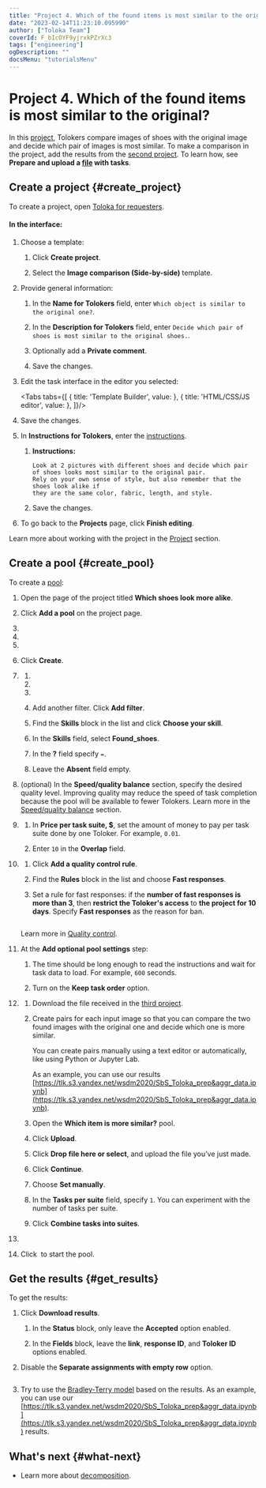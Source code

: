 ```yaml
---
title: "Project 4. Which of the found items is most similar to the original? — Tutorials | Toloka documentation"
date: "2023-02-14T11:23:10.095990"
author: ["Toloka Team"]
coverId: F_bIcOYF9yjrxkPZrXc3
tags: ["engineering"]
ogDescription: ""
docsMenu: "tutorialsMenu"
---
```



# Project 4. Which of the found items is most similar to the original?

In this [project](/docs-new/glossary#project), Tolokers compare images of shoes with the original image and decide which pair of images is most similar. To make a comparison in the project, add the results from the [second project](/docs-new/tutorials/find_an_item_in_store). To learn how, see **Prepare and upload a [file](/docs-new/glossary#tsv) with tasks**.

## Create a project {#create_project}

To create a project, open [Toloka for requesters](https://platform.toloka.ai/for-requesters/).

#### In the interface:

1. Choose a template:

    1. Click **Create project**.

    1. Select the **Image comparison (Side-by-side)** template.

1. Provide general information:

    1. In the **Name for Tolokers** field, enter `Which object is similar to the original one?`.

    1. In the **Description for Tolokers** field, enter `Decide which pair of shoes is most similar to the original shoes.`.

    1. Optionally add a **Private comment**.

    1. Save the changes.

1. Edit the task interface in the editor you selected:

   <Tabs tabs={[
      { title: 'Template Builder', value: <ItemMoreSimilarList1/> },
      { title: 'HTML/CSS/JS editor', value: <ItemMoreSimilarList2/> },
    ]}/>

1. Save the changes.

1. In **Instructions for Tolokers**, enter the [instructions](/docs-new/glossary#instructions).

    1. **Instructions:**

        ```plaintext
        Look at 2 pictures with different shoes and decide which pair of shoes looks most similar to the original pair.
        Rely on your own sense of style, but also remember that the shoes look alike if
        they are the same color, fabric, length, and style.
        ```

    1. Save the changes.

1. To go back to the **Projects** page, click **Finish editing**.

Learn more about working with the project in the [Project](/docs-new/guide/project) section.

## Create a pool {#create_pool}

To create a [pool](/docs-new/glossary#pool):

1. Open the page of the project titled **Which shoes look more alike**.

1. Click **Add a pool** on the project page.

1. <TolokaRequesterPoolType/>

1. <TolokaRequesterPoolName/>

1. <TolokaRequesterPoolDescription/>

1. Click **Create**.

1. <TolokaRequesterSourceAudienceSettings/>

    1. <TutorialsLanguageFilter/>

    1. <TutorialsShockingContent/>

    1. <TutorialsPlatformFilter/>

    1. Add another filter. Click **Add filter**.

    1. Find the **Skills** block in the list and click **Choose your skill**.

    1. In the **Skills** field, select **Found_shoes**.

    1. In the **?** field specify `=`.

    1. Leave the **Absent** field empty.

1. (optional) In the **Speed/quality balance** section, specify the desired quality level. Improving quality may reduce the speed of task completion because the pool will be available to fewer Tolokers. Learn more in the [Speed/quality balance](/docs-new/guide/adjust) section.

1. <TolokaRequesterSourcePriceSettings/>

    1. In **Price per task suite, $**, set the amount of money to pay per task suite done by one Toloker. For example, `0.01`.

    1. Enter `10` in the **Overlap** field.

1. <TutorialsQualityControl/>

    1. Click **Add a quality control rule**.

    1. Find the **Rules** block in the list and choose **Fast responses**.

    1. Set a rule for fast responses: if the **number of fast responses is more than 3**, then **restrict the Toloker's access** to **the project for 10 days**. Specify **Fast responses** as the reason for ban.

        <Image withBackground imageId="1675426062542" alt="" />

    Learn more in [Quality control](/docs-new/guide/control).

1. At the **Add optional pool settings** step:

    1. <TutorialsTimePerTaskSuite/>

        The time should be long enough to read the instructions and wait for task data to load. For example, `600` seconds.

    1. Turn on the **Keep task order** option.

1. <TutorialsUploadTasks/>

    1. Download the file received in the [third project](/docs-new/tutorials/item_look_similar).

    1. Create pairs for each input image so that you can compare the two found images with the original one and decide which one is more similar.

        You can create pairs manually using a text editor or automatically, like using Python or Jupyter Lab.

        As an example, you can use our results [https://tlk.s3.yandex.net/wsdm2020/SbS_Toloka_prep&aggr_data.ipynb](https://tlk.s3.yandex.net/wsdm2020/SbS_Toloka_prep&aggr_data.ipynb).

    1. Open the **Which item is more similar?** pool.

    1. Click **Upload**.

    1. Click **Drop file here or select**, and upload the file you’ve just made.

    1. Click **Continue**.

    1. Choose **Set manually**.

    1. In the **Tasks per suite** field, specify `1`. You can experiment with the number of tasks per suite.

    1. Click **Combine tasks into suites**.

1. <TutorialsDoubleCheck/>

    <TolokaRequesterSourceStepEnabled/>

1. Click <img src="https://tlk-infra-front.azureedge.net/portal-static/uploaded/images/1675425184616/1675425184616_original_svg.svg" alt="" /> to start the pool.

## Get the results {#get_results}

To get the results:

1. Click **Download results**.

    1. In the **Status** block, only leave the **Accepted** option enabled.

    1. In the **Fields** block, leave the **link**, **response ID**, and **Toloker ID** options enabled.

1. Disable the **Separate assignments with empty row** option.

    <Image width="400px" withBackground imageId="1675426032803" alt="" />

1. Try to use the [Bradley-Terry model](https://en.wikipedia.org/wiki/Bradley–Terry_model) based on the results. As an example, you can use our [https://tlk.s3.yandex.net/wsdm2020/SbS_Toloka_prep&aggr_data.ipynb](https://tlk.s3.yandex.net/wsdm2020/SbS_Toloka_prep&aggr_data.ipynb) results.

## What's next {#what-next}

- Learn more about [decomposition](/docs-new/guide/solution-architecture).

<ContactGuideSupport/>
